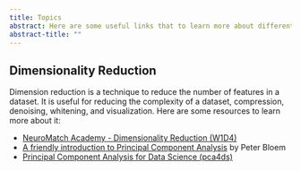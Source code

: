 ```yaml
---
title: Topics
abstract: Here are some useful links that to learn more about different topics in computational cognitive science.
abstract-title: ""
---
```



## Dimensionality Reduction

Dimension reduction is a technique to reduce the number of features in a dataset. It is useful for reducing the complexity of a dataset, compression, denoising, whitening, and visualization. Here are some resources to learn more about it:


- [NeuroMatch Academy - Dimensionality Reduction (W1D4)](https://compneuro.neuromatch.io/tutorials/W1D4_DimensionalityReduction/student/W1D4_Intro.html)
- [A friendly introduction to Principal Component Analysis](https://peterbloem.nl/blog/pca) by Peter Bloem
- [Principal Component Analysis for Data Science (pca4ds)](https://pca4ds.github.io/)